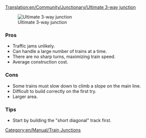 [[Translation:en/Community/Junctionary/Ultimate 3-way junction]]
{{en/Community/Junctionary/Navigation}}

[[File:en/Community/Junctionary/Ultimate 3way junction.png|frame|none|Ultimate 3-way junction]]

===Pros===
*Traffic jams unlikely.
*Can handle a large number of trains at a time.
*There are no sharp turns, maximizing train speed.
*Average construction cost.

===Cons===
*Some trains must slow down to climb a slope on the main line.
*Difficult to build correctly on the first try.
*Larger area.
===Tips===
*Start by building the "short diagonal" track first.
[[Category:en/Manual/Train Junctions]]
